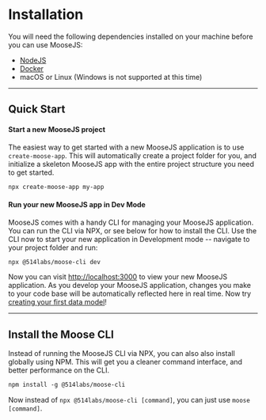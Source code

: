 # Installation
You will need the following dependencies installed on your machine before you can use MooseJS:
- [NodeJS](https://nodejs.org/en/)
- [Docker](https://www.docker.com/)
- macOS or Linux (Windows is not supported at this time)

---
## Quick Start

#### Start a new MooseJS project

The easiest way to get started with a new MooseJS application is to use `create-moose-app`. This will automatically create a project folder for you, and initialize a skeleton MooseJS app with the entire project structure you need to get started.
```txt filename="Terminal" copy
npx create-moose-app my-app
```

#### Run your new MooseJS app in Dev Mode

MooseJS comes with a handy CLI for managing your MooseJS application. You can run the CLI via NPX, or see below for how to install the CLI. Use the CLI now to start your new application in Development mode -- navigate to your project folder and run:
```txt filename="Terminal" copy
npx @514labs/moose-cli dev
```

Now you can visit [http://localhost:3000](http://localhost:3000) to view your new MooseJS application. As you develop your MooseJS application, changes you make to your code base will be automatically reflected here in real time. Now try [creating your first data model](/building/model-data)!

---
## Install the Moose CLI

Instead of running the MooseJS CLI via NPX, you can also also install globally using NPM. This will get you a cleaner command interface, and better performance on the CLI.
```txt filename="Terminal" copy
npm install -g @514labs/moose-cli
```

Now instead of `npx @514labs/moose-cli [command]`, you can just use `moose [command]`.